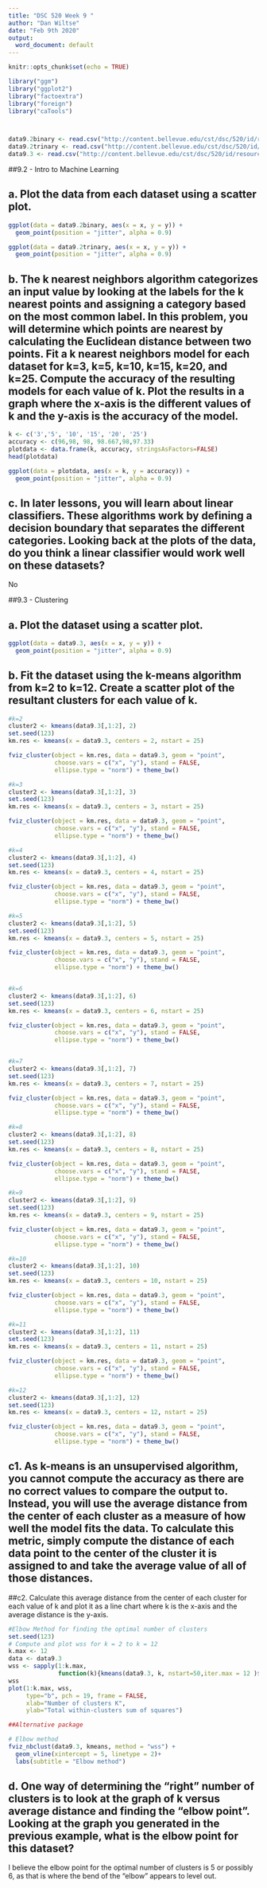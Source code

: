 ---
title: "DSC 520 Week 9 " 
author: "Dan Wiltse"
date: "Feb 9th 2020"
output:
  word_document: default
---
  
  ```{r setup, include=FALSE}
knitr::opts_chunk$set(echo = TRUE)
```

```{r include=FALSE}
library("ggm")
library("ggplot2")
library("factoextra")
library("foreign")
library("caTools")



data9.2binary <- read.csv("http://content.bellevue.edu/cst/dsc/520/id/resources/binary-classifier-data.csv")
data9.2trinary <- read.csv("http://content.bellevue.edu/cst/dsc/520/id/resources/trinary-classifier-data.csv")
data9.3 <- read.csv("http://content.bellevue.edu/cst/dsc/520/id/resources/clustering-data.csv")
```





##9.2  - Intro to Machine Learning

## a. Plot the data from each dataset using a scatter plot.



```{r}
ggplot(data = data9.2binary, aes(x = x, y = y)) +
  geom_point(position = "jitter", alpha = 0.9)

ggplot(data = data9.2trinary, aes(x = x, y = y)) +
  geom_point(position = "jitter", alpha = 0.9)
```


## b. The k nearest neighbors algorithm categorizes an input value by looking at the labels for the k nearest points and assigning a category based on the most common label. In this problem, you will determine which points are nearest by calculating the Euclidean distance between two points. Fit a k nearest neighbors model for each dataset for k=3, k=5, k=10, k=15, k=20, and k=25. Compute the accuracy of the resulting models for each value of k. Plot the results in a graph where the x-axis is the different values of k and the y-axis is the accuracy of the model.

```{r}
k <- c('3','5', '10', '15', '20', '25')
accuracy <- c(96,98, 98, 98.667,98,97.33)
plotdata <- data.frame(k, accuracy, stringsAsFactors=FALSE)
head(plotdata)

ggplot(data = plotdata, aes(x = k, y = accuracy)) +
  geom_point(position = "jitter", alpha = 0.9)
```


## c. In later lessons, you will learn about linear classifiers. These algorithms work by defining a decision boundary that separates the different categories. Looking back at the plots of the data, do you think a linear classifier would work well on these datasets?

No



##9.3 - Clustering

## a. Plot the dataset using a scatter plot.

```{r}
ggplot(data = data9.3, aes(x = x, y = y)) +
  geom_point(position = "jitter", alpha = 0.9)
```


## b. Fit the dataset using the k-means algorithm from  k=2 to k=12. Create a scatter plot of the resultant clusters for each value of k.

```{r}
#k=2
cluster2 <- kmeans(data9.3[,1:2], 2)
set.seed(123)
km.res <- kmeans(x = data9.3, centers = 2, nstart = 25)

fviz_cluster(object = km.res, data = data9.3, geom = "point",
             choose.vars = c("x", "y"), stand = FALSE, 
             ellipse.type = "norm") + theme_bw()

#k=3
cluster2 <- kmeans(data9.3[,1:2], 3)
set.seed(123)
km.res <- kmeans(x = data9.3, centers = 3, nstart = 25)

fviz_cluster(object = km.res, data = data9.3, geom = "point",
             choose.vars = c("x", "y"), stand = FALSE, 
             ellipse.type = "norm") + theme_bw()

#k=4
cluster2 <- kmeans(data9.3[,1:2], 4)
set.seed(123)
km.res <- kmeans(x = data9.3, centers = 4, nstart = 25)

fviz_cluster(object = km.res, data = data9.3, geom = "point",
             choose.vars = c("x", "y"), stand = FALSE, 
             ellipse.type = "norm") + theme_bw()

#k=5
cluster2 <- kmeans(data9.3[,1:2], 5)
set.seed(123)
km.res <- kmeans(x = data9.3, centers = 5, nstart = 25)

fviz_cluster(object = km.res, data = data9.3, geom = "point",
             choose.vars = c("x", "y"), stand = FALSE, 
             ellipse.type = "norm") + theme_bw()


#k=6
cluster2 <- kmeans(data9.3[,1:2], 6)
set.seed(123)
km.res <- kmeans(x = data9.3, centers = 6, nstart = 25)

fviz_cluster(object = km.res, data = data9.3, geom = "point",
             choose.vars = c("x", "y"), stand = FALSE, 
             ellipse.type = "norm") + theme_bw()


#k=7
cluster2 <- kmeans(data9.3[,1:2], 7)
set.seed(123)
km.res <- kmeans(x = data9.3, centers = 7, nstart = 25)

fviz_cluster(object = km.res, data = data9.3, geom = "point",
             choose.vars = c("x", "y"), stand = FALSE, 
             ellipse.type = "norm") + theme_bw()

#k=8
cluster2 <- kmeans(data9.3[,1:2], 8)
set.seed(123)
km.res <- kmeans(x = data9.3, centers = 8, nstart = 25)

fviz_cluster(object = km.res, data = data9.3, geom = "point",
             choose.vars = c("x", "y"), stand = FALSE, 
             ellipse.type = "norm") + theme_bw()

#k=9
cluster2 <- kmeans(data9.3[,1:2], 9)
set.seed(123)
km.res <- kmeans(x = data9.3, centers = 9, nstart = 25)

fviz_cluster(object = km.res, data = data9.3, geom = "point",
             choose.vars = c("x", "y"), stand = FALSE, 
             ellipse.type = "norm") + theme_bw()

#k=10
cluster2 <- kmeans(data9.3[,1:2], 10)
set.seed(123)
km.res <- kmeans(x = data9.3, centers = 10, nstart = 25)

fviz_cluster(object = km.res, data = data9.3, geom = "point",
             choose.vars = c("x", "y"), stand = FALSE, 
             ellipse.type = "norm") + theme_bw()

#k=11
cluster2 <- kmeans(data9.3[,1:2], 11)
set.seed(123)
km.res <- kmeans(x = data9.3, centers = 11, nstart = 25)

fviz_cluster(object = km.res, data = data9.3, geom = "point",
             choose.vars = c("x", "y"), stand = FALSE, 
             ellipse.type = "norm") + theme_bw()

#k=12
cluster2 <- kmeans(data9.3[,1:2], 12)
set.seed(123)
km.res <- kmeans(x = data9.3, centers = 12, nstart = 25)

fviz_cluster(object = km.res, data = data9.3, geom = "point",
             choose.vars = c("x", "y"), stand = FALSE, 
             ellipse.type = "norm") + theme_bw()

```


## c1. As k-means is an unsupervised algorithm, you cannot compute the accuracy as there are no correct values to compare the output to. Instead, you will use the average distance from the center of each cluster as a measure of how well the model fits the data. To calculate this metric, simply compute the distance of each data point to the center of the cluster it is assigned to and take the average value of all of those distances.

##c2. Calculate this average distance from the center of each cluster for each value of k and plot it as a line chart where k is the x-axis and the average distance is the y-axis.


```{r}
#Elbow Method for finding the optimal number of clusters
set.seed(123)
# Compute and plot wss for k = 2 to k = 12
k.max <- 12
data <- data9.3
wss <- sapply(1:k.max, 
              function(k){kmeans(data9.3, k, nstart=50,iter.max = 12 )$tot.withinss})
wss
plot(1:k.max, wss,
     type="b", pch = 19, frame = FALSE, 
     xlab="Number of clusters K",
     ylab="Total within-clusters sum of squares")

##Alternative package

# Elbow method
fviz_nbclust(data9.3, kmeans, method = "wss") +
  geom_vline(xintercept = 5, linetype = 2)+
  labs(subtitle = "Elbow method")


```


## d. One way of determining the “right” number of clusters is to look at the graph of k versus average distance and finding the “elbow point”. Looking at the graph you generated in the previous example, what is the elbow point for this dataset?

I believe the elbow point for the optimal number of clusters is 5 or possibly 6, as that is where the bend of the "elbow" appears to level out.


